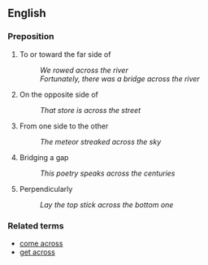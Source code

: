 == English ==

=== Preposition ===

# To or toward the far side of
#: ''We rowed across the river''
#: ''Fortunately, there was a bridge across the river''
# On the opposite side of
#: ''That store is across the street''
# From one side to the other
#: ''The meteor streaked across the sky''
# Bridging a gap
#: ''This poetry speaks across the centuries''
# Perpendicularly
#: ''Lay the top stick across the bottom one''

=== Related terms ===

*[[come across]]
*[[get across]]